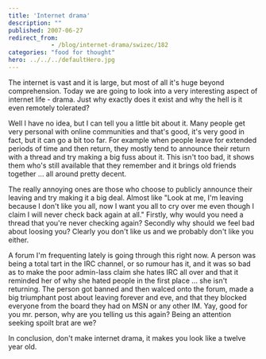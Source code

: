 ```yaml
---
title: 'Internet drama'
description: ""
published: 2007-06-27
redirect_from: 
            - /blog/internet-drama/swizec/182
categories: "food for thought"
hero: ../../../defaultHero.jpg
---
```

The internet is vast and it is large, but most of all it&#x27;s huge beyond comprehension. Today we are going to look into a very interesting aspect of internet life - drama. Just why exactly does it exist and why the hell is it even remotely tolerated?

Well I have no idea, but I can tell you a little bit about it. Many people get very personal with online communities and that&#x27;s good, it&#x27;s very good in fact, but it can go a bit too far. For example when people leave for extended periods of time and then return, they mostly tend to announce their return with a thread and try making a big fuss about it. This isn&#x27;t too bad, it shows them who&#x27;s still available that they remember and it brings old friends together ... all around pretty decent.

The really annoying ones are those who choose to publicly announce their leaving and try making it a big deal. Almost like &quot;Look at me, I&#x27;m leaving because I don&#x27;t like you all, now I want you all to cry over me even though I claim I will never check back again at all.&quot; Firstly, why would you need a thread that you&#x27;re never checking again? Secondly why should we feel bad about loosing you? Clearly you don&#x27;t like us and we probably don&#x27;t like you either.

A forum I&#x27;m frequenting lately is going through this right now. A person was being a total tart in the IRC channel, or so rumour has it, and it was so bad as to make the poor admin-lass claim she hates IRC all over and that it reminded her of why she hated people in the first place ... she isn&#x27;t returning. The person got banned and then walced onto the forum, made a big triumphant post about leaving forever and eve, and that they blocked everyone from the board they had on MSN or any other IM. Yay, good for you mr. person, why are you telling us this again? Being an attention seeking spoilt brat are we?

In conclusion, don&#x27;t make internet drama, it makes you look like a twelve year old.